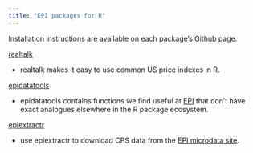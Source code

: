 ```yaml
---
title: "EPI packages for R"
---
```


Installation instructions are available on each package’s Github page.

[realtalk](https://economic.github.io/realtalk/)

-   realtalk makes it easy to use common US price indexes in R.

[epidatatools](https://economic.github.io/epidatatools/)

-   epidatatools contains functions we find useful at [EPI](https://epi.org/) that don't have exact analogues elsewhere in the R package ecosystem.

[epiextractr](https://economic.github.io/epiextractr)

-   use epiextractr to download CPS data from the [EPI microdata site](https://microdata.epi.org/).
